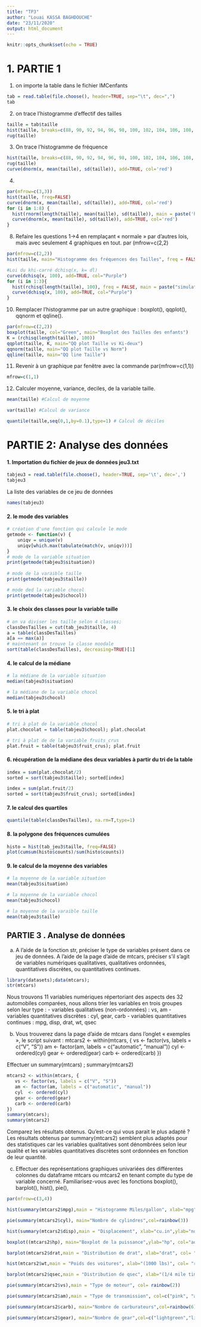 ```yaml
---
title: "TP3"
author: "Louai KASSA BAGHDOUCHE"
date: "23/11/2020"
output: html_document
---
```


```r
knitr::opts_chunk$set(echo = TRUE)
```

# 1. PARTIE 1 
1. on importe la table dans le fichier IMCenfants

```r
tab = read.table(file.choose(), header=TRUE, sep="\t", dec=",")
tab
```
2. on trace l'histogramme d'effectif des tailles
```r
taille = tab$taille
hist(taille, breaks=c(88, 90, 92, 94, 96, 98, 100, 102, 104, 106, 108, 110, 112), freq=TRUE)
rug(taille)

```

3. On trace l'histogramme de fréquence
```r
hist(taille, breaks=c(88, 90, 92, 94, 96, 98, 100, 102, 104, 106, 108, 110, 112), freq=FALSE)
rug(taille)
curve(dnorm(x, mean(taille), sd(taille)), add=TRUE, col='red')
```
4. 
```r
par(mfrow=c(3,3))
hist(taille, freq=FALSE)
curve(dnorm(x, mean(taille), sd(taille)), add=TRUE, col='red')
for (i in 1:8) {
  hist(rnorm(length(taille), mean(taille), sd(taille)), main = paste('histogramme ',i), xlab=paste('histogramme simulé de la loi normale', i), freq=FALSE)
  curve(dnorm(x, mean(taille), sd(taille)), add=TRUE, col='red')
}
```


8.	Refaire les questions 1->4 en remplaçant « normale » par d’autres lois, mais avec seulement 4 graphiques en tout. par (mfrow=c(2,2)
```r
par(mfrow=c(2,2))
hist(taille, main="Histogramme des fréquences des Tailles", freq = FALSE, col = 'Pink')

#Loi du khi-carré dchisq(x, k= dl)
curve(dchisq(x, 100), add=TRUE, col="Purple")
for (i in 1:3){
  hist(rchisq(length(taille), 100), freq = FALSE, main = paste("simulation aleatoire", i), col = 'lightYellow', xlab = NULL)
  curve(dchisq(x, 100), add=TRUE, col="Purple")
}
```


10.	Remplacer l’histogramme par un autre graphique : boxplot(), qqplot(), qqnorm et qqline().
```r
par(mfrow=c(2,2)) 
boxplot(taille, col="Green", main="Boxplot des Tailles des enfants")
K = (rchisq(length(taille), 100))
qqplot(taille, K, main="QQ plot Taille vs Ki-deux")
qqnorm(taille, main="QQ plot Taille vs Norm")
qqline(taille, main="QQ line Taille")
```


11.	Revenir à un graphique par fenêtre avec la commande par(mfrow=c(1,1))

```r
mfrow=c(1,1)
```
12.	Calculer moyenne, variance, deciles, de la variable taille.
```r
mean(taille) #Calcul de moyenne
```
```r
var(taille) #Calcul de variance
```
```r
quantile(taille,seq(0,1,by=0.1),type=1) # Calcul de déciles

```

# PARTIE 2: Analyse des données 

#### 1. Importation du fichier de jeux de données jeu3.txt
```r
tabjeu3 = read.table(file.choose(), header=TRUE, sep='\t', dec=',')
tabjeu3
```
La liste des variables de ce jeu de données 
```r
names(tabjeu3)
```
#### 2. le mode des variables
```r
# création d'une fonction qui calcule le mode 
getmode <- function(v) {
    uniqv = unique(v)
    uniqv[which.max(tabulate(match(v, uniqv)))]
}
# mode de la variable situation
print(getmode(tabjeu3$situation))
  
# mode de la varaible taille
print(getmode(tabjeu3$taille))

# mode ded la variable chocol
print(getmode(tabjeu3$chocol))
```
#### 3. le choix des classes pour la variable taille 
```r
# on va diviser les taille selon 4 classes;
classDesTailles = cut(tab_jeu3$taille, 4)
a = table(classDesTailles)
a[a == max(a)]
# maintenant on trouve la classe moodale
sort(table(classDesTailles), decreasing=TRUE)[1]

```
#### 4. le calcul de la médiane 
```r
# la médiane de la variable situation 
median(tabjeu3$situation)

# la médiane de la variable chocol
median(tabjeu3$chocol)
```
#### 5. le tri à plat
```r
# tri à plat de la variable chocol 
plat.chocolat = table(tabjeu3$chocol); plat.chocolat

# tri à plat de de la variable fruits_crus
plat.fruit = table(tabjeu3$fruit_crus); plat.fruit
```
#### 6. récupération de la médiane des deux variables à partir du tri de la table
```r
index = sum(plat.chocolat/2)
sorted = sort(tabjeu3$taille); sorted[index]

index = sum(plat.fruit/2)
sorted = sort(tabjeu3$fruit_crus); sorted[index]
```
#### 7. le calcul des quartiles 
```r
quantile(table(classDesTailles), na.rm=T,type=1)
```
#### 8. la polygone des fréquences cumulées 
```r
histo = hist(tab_jeu3$taille, freq=FALSE)
plot(cumsum(histo$counts)/sum(histo$counts))
```
#### 9. le calcul de la moyenne des variables
```r
# la moyenne de la variable situation 
mean(tabjeu3$situation)

# la moyenne de la variable chocol
mean(tabjeu3$chocol)

# la moyenne de la varaible taille
mean(tabjeu3$taille)
```

## PARTIE 3 . Analyse de données

a)	A l’aide de la fonction str, préciser le type de variables présent dans ce jeu de données. 
A l’aide de la page d’aide de mtcars, préciser s’il s’agit de variables numériques qualitatives, qualitatives ordonnées, quantitatives discrètes, ou quantitatives continues. 

```r
library(datasets);data(mtcars);
str(mtcars)

```
Nous trouvons 11 variables numériques répertoriant des aspects des 32 automobiles comparées, nous allons trier les variables en trois groupes selon leur type :
- variables qualitatives (non-ordonnées) : vs, am
- variables quantitatives discrètes : cyl, gear, carb
- variables quantitatives continues : mpg, disp, drat, wt, qsec


b)	Vous trouverez dans la page d’aide de mtcars dans l’onglet « exemples », le script suivant :
mtcars2 <- within(mtcars, {
   vs <- factor(vs, labels = c("V", "S"))
   am <- factor(am, labels = c("automatic", "manual"))
   cyl  <- ordered(cyl)
   gear <- ordered(gear)
   carb <- ordered(carb)
})

Effectuer un summary(mtcars) ; summary(mtcars2)
```r
mtcars2 <- within(mtcars, {
   vs <- factor(vs, labels = c("V", "S"))
   am <- factor(am, labels = c("automatic", "manual"))
   cyl  <- ordered(cyl)
   gear <- ordered(gear)
   carb <- ordered(carb)
})
summary(mtcars);
summary(mtcars2)
```
Comparez les résultats obtenus. Qu’est-ce qui vous parait le plus adapté ?
Les résultats obtenus par summary(mtcars2) semblent plus adaptés pour des statistiques car les variables qualitatives sont dénombrées selon leur qualité et les variables quantitatives discrètes sont ordonnées en fonction de leur quantité. 


c)	Effectuer des représentations graphiques univariées des différentes colonnes du dataframe mtcars ou mtcars2  en tenant compte du type de variable concerné. Familiarisez-vous avec les fonctions boxplot(), barplot(), hist(), pie(), 
```r

par(mfrow=c(3,4))

hist(summary(mtcars2$mpg),main = "Histogramme Miles/gallon", xlab="mpg",ylab="nombre de voitures", col= "coral2")

pie(summary(mtcars2$cyl), main="Nombre de cylindres",col=rainbow(3))

hist(summary(mtcars2$disp),main = "Displacement", xlab="cu.in",ylab="nombre de voitures", col= "green")

boxplot((mtcars2$hp), main="Boxplot de la puissance",ylab="hp", col="aquamarine")

barplot(mtcars2$drat,main = "Distribution de drat", xlab="drat", col= "gold")

hist(mtcars2$wt,main = "Poids des voitures", xlab="(1000 lbs)", col= "red")

barplot(mtcars2$qsec,main = "Distribution de qsec", xlab="(1/4 mile time)", col= "mediumpurple1")

pie(summary(mtcars2$vs),main = "Type de moteur", col= rainbow(2))

pie(summary(mtcars2$am),main = "Type de transmission", col=c("pink", "aquamarine"))

pie(summary(mtcars2$carb), main="Nombre de carburateurs",col=rainbow(6))

pie(summary(mtcars2$gear), main="Nombre de gear",col=c("lightgreen","lightblue","lightpink"))

```






















